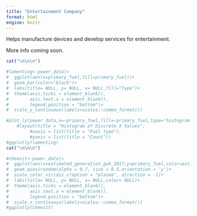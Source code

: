 ```yaml
---
title: "Entertainment Company"
format: html
engine: knitr
---
```


Helps manufacture devices and develop services for entertainment.

More info coming soon.

```r
cat("\n\n\n")
```


```r

#lamenting<-power_data|>
#  ggplot(aes(x=primary_fuel,fill=primary_fuel))+
#  geom_bar(color="black")+
#  labs(title= NULL, y= NULL, x= NULL,fill="Type")+
#  theme(axis.ticks = element_blank(),
#        axis.text.x = element_blank(),
#        legend.position = "bottom")+
#  scale_y_continuous(labels=scales::comma_format())

#plot_ly(power_data,x=~primary_fuel,fill=~primary_fuel,type='histogram')|>
    #layout(title = "Histogram of Discrete X Values", 
         #xaxis = list(title = "Fuel type"), 
         #yaxis = list(title = "Count"))
#ggplotly(lamenting)
cat("\n\n\n")
```


```r
#cheezit<-power_data|>
#  ggplot(aes(x=estimated_generation_gwh_2017,y=primary_fuel,color=estimated_generation_gwh_2017))+
#  geom_quasirandom(alpha = 0.7, size = 0.5,orientation = 'y')+
#  scale_color_viridis_c(option = "plasma", direction = -1)+
#  labs(title= NULL, y= NULL, x= NULL,color= NULL)+
#  theme(axis.ticks = element_blank(),
#        axis.text.x = element_blank(),
#        legend.position = "bottom")+
#  scale_x_continuous(labels=scales::comma_format())
#ggplotly(cheezit)
```
